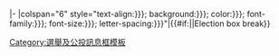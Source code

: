 <includeonly>|-
|colspan="6" style="text-align:{{{文字對齊|{{{align|center}}}}}}; background:{{{背景色彩|{{{bgcolor|}}}}}}; color:{{{文字色彩|{{{fontcolor|}}}}}}; font-family:{{{字型|{{{font|(auto)}}}}}}; font-size:{{{字型大小|{{{size|}}}}}}; letter-spacing:{{{文字間距|{{{spacing|}}}}}}"|{{#if:{{{1|}}}|{{{1|}}}|Election box break}}</includeonly><noinclude>
{{documentation}}
[[Category:選舉及公投訊息框模板]]
</noinclude>